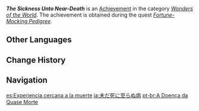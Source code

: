 {{Achievement Infobox
|id           = 84093
|order id     = 5072
|category     = Wonders of the World
|description  = Create the medicine that will bring hope.
|requirements = Earned during "[[Fortune-Mocking Pedigree]]."
|primogems    = 5
|type         = Quest
|hidden       = 1
|quest        = Caribert
}}
'''''The Sickness Unto Near-Death''''' is an [[Achievement]] in the category ''[[Wonders of the World]]''. The achievement is obtained during the quest ''[[Fortune-Mocking Pedigree]]''.

==Other Languages==
{{Other Languages
|en      = The Sickness Unto Near-Death
|zhs     = 尚未致死的疾病
|zhs_rm  = Shàngwèi Zhìsǐ de Jíbìng
|zht     = 尚未致死的疾病
|zht_rm  = Shàngwèi Zhìsǐ de Jíbìng
|zh_tl   = 
|ja      = 未だ死に至らぬ病
|ja_rm   = Mada Shi ni Itaranu Yamai{{Assumed}}
|ja_tl   = The Sickness That Isn't Yet Fatal
|ko      = 아직 치명적이지 않은 질병
|ko_tl   = The Sickness That Isn't Yet Fatal
|es      = Experiencia cercana a la muerte
|es_tl   = Near-Death Experience
|fr      = Expérience de mort imminente
|fr_tl   = Experience of Near-Death
|ru      = Ещё не смертельная болезнь
|ru_tl   = Not-Yet-Terminal Sickness
|th      = โรคภัยที่ยังไม่ถึงแก่ความตาย
|th_rm   = 
|th_tl   = 
|vi      = Căn Bệnh Chưa Đến Mức Chí Tử
|vi_tl   = 
|de      = Halbtot vor Krankheit
|de_tl   = Half Dead From Illness
|id      = Sakit Sampai Sekarat
|id_tl   = Sick Until Dying
|pt      = A Doença da Quase Morte
|pt_tl   = 
|tr      = Ölümcül Hastalık
|tr_tl   = Deadly Illness
|it      = Malattie quasi fatali
|it_tl   = Near-Fatal Diseases
}}

==Change History==
{{Change History|3.5}}
<!--
==References==
{{Reflist}}
-->
==Navigation==
{{Achievement Navbox}}

[[es:Experiencia cercana a la muerte]]
[[ja:未だ死に至らぬ病]]
[[pt-br:A Doença da Quase Morte]]